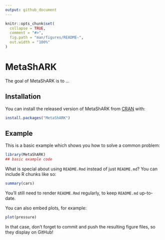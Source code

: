 ```yaml
---
output: github_document
---
```


<!-- README.md is generated from README.Rmd. Please edit that file -->

```r
knitr::opts_chunk$set(
  collapse = TRUE,
  comment = "#>",
  fig.path = "man/figures/README-",
  out.width = "100%"
)
```

# MetaShARK

<!-- badges: start -->
<!-- badges: end -->

The goal of MetaShARK is to ...

## Installation

You can install the released version of MetaShARK from [CRAN](https://CRAN.R-project.org) with:

``` r
install.packages("MetaShARK")
```

## Example

This is a basic example which shows you how to solve a common problem:

```r
library(MetaShARK)
## basic example code
```

What is special about using `README.Rmd` instead of just `README.md`? You can include R chunks like so:

```r
summary(cars)
```

You'll still need to render `README.Rmd` regularly, to keep `README.md` up-to-date.

You can also embed plots, for example:

```r
plot(pressure)
```

In that case, don't forget to commit and push the resulting figure files, so they display on GitHub!
